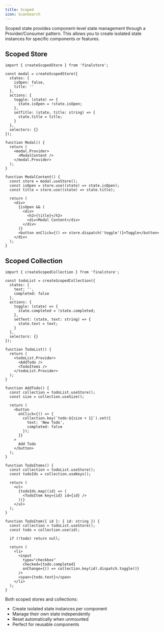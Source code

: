 ```yaml
---
title: Scoped
icon: ScanSearch
---
```


Scoped state provides component-level state management through a Provider/Consumer pattern. This allows you to create isolated state instances for specific components or features.

## Scoped Store

```tsx
import { createScopedStore } from 'finalstore';

const modal = createScopedStore({
  states: {
    isOpen: false,
    title: ''
  },
  actions: {
    toggle: (state) => {
      state.isOpen = !state.isOpen;
    },
    setTitle: (state, title: string) => {
      state.title = title;
    }
  },
  selectors: {}
});

function Modal() {
  return (
    <modal.Provider>
      <ModalContent />
    </modal.Provider>
  );
}

function ModalContent() {
  const store = modal.useStore();
  const isOpen = store.use((state) => state.isOpen);
  const title = store.use((state) => state.title);

  return (
    <div>
      {isOpen && (
        <div>
          <h2>{title}</h2>
          <div>Modal Content</div>
        </div>
      )}
      <button onClick={() => store.dispatch('toggle')}>Toggle</button>
    </div>
  );
}
```

## Scoped Collection

```tsx
import { createScopedCollection } from 'finalstore';

const todoList = createScopedCollection({
  states: {
    text: '',
    completed: false
  },
  actions: {
    toggle: (state) => {
      state.completed = !state.completed;
    },
    setText: (state, text: string) => {
      state.text = text;
    }
  },
  selectors: {}
});

function TodoList() {
  return (
    <todoList.Provider>
      <AddTodo />
      <TodoItems />
    </todoList.Provider>
  );
}

function AddTodo() {
  const collection = todoList.useStore();
  const size = collection.useSize();

  return (
    <button
      onClick={() => {
        collection.key(`todo-${size + 1}`).set({
          text: 'New Todo',
          completed: false
        });
      }}
    >
      Add Todo
    </button>
  );
}

function TodoItems() {
  const collection = todoList.useStore();
  const todoIds = collection.useKeys();

  return (
    <ul>
      {todoIds.map((id) => (
        <TodoItem key={id} id={id} />
      ))}
    </ul>
  );
}

function TodoItem({ id }: { id: string }) {
  const collection = todoList.useStore();
  const todo = collection.use(id);

  if (!todo) return null;

  return (
    <li>
      <input
        type="checkbox"
        checked={todo.completed}
        onChange={() => collection.key(id).dispatch.toggle()}
      />
      <span>{todo.text}</span>
    </li>
  );
}
```

Both scoped stores and collections:

- Create isolated state instances per component
- Manage their own state independently
- Reset automatically when unmounted
- Perfect for reusable components
